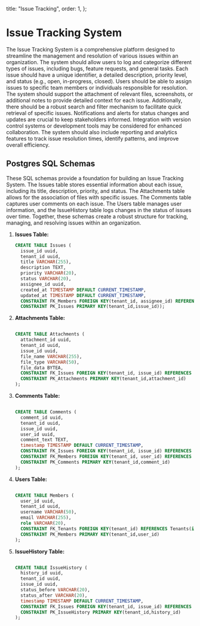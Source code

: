 
  title: "Issue Tracking",
  order: 1,
};

# **Issue Tracking System**

The Issue Tracking System is a comprehensive platform designed to streamline the management and resolution of various issues within an organization. The system should allow users to log and categorize different types of issues, including bugs, feature requests, and general tasks. Each issue should have a unique identifier, a detailed description, priority level, and status (e.g., open, in-progress, closed). Users should be able to assign issues to specific team members or individuals responsible for resolution. The system should support the attachment of relevant files, screenshots, or additional notes to provide detailed context for each issue. Additionally, there should be a robust search and filter mechanism to facilitate quick retrieval of specific issues. Notifications and alerts for status changes and updates are crucial to keep stakeholders informed. Integration with version control systems or development tools may be considered for enhanced collaboration. The system should also include reporting and analytics features to track issue resolution times, identify patterns, and improve overall efficiency.

## **Postgres SQL Schemas**

These SQL schemas provide a foundation for building an Issue Tracking System. The Issues table stores essential information about each issue, including its title, description, priority, and status. The Attachments table allows for the association of files with specific issues. The Comments table captures user comments on each issue. The Users table manages user information, and the IssueHistory table logs changes in the status of issues over time. Together, these schemas create a robust structure for tracking, managing, and resolving issues within an organization.

1. **Issues Table:**
    
    ```sql
    CREATE TABLE Issues (
      issue_id uuid,
      tenant_id uuid,
      title VARCHAR(255),
      description TEXT,
      priority VARCHAR(20),
      status VARCHAR(20),
      assignee_id uuid,
      created_at TIMESTAMP DEFAULT CURRENT_TIMESTAMP,
      updated_at TIMESTAMP DEFAULT CURRENT_TIMESTAMP,
      CONSTRAINT FK_Members FOREIGN KEY(tenant_id, assignee_id) REFERENCES Members(tenant_id,user_id),
      CONSTRAINT PK_Issues PRIMARY KEY(tenant_id,issue_id));
    
    ```
    
2. **Attachments Table:**
    
    ```sql
    
    CREATE TABLE Attachments (
      attachment_id uuid,
      tenant_id uuid,
      issue_id uuid,
      file_name VARCHAR(255),
      file_type VARCHAR(50),
      file_data BYTEA,
      CONSTRAINT FK_Issues FOREIGN KEY(tenant_id, issue_id) REFERENCES Issues(tenant_id,issue_id),
      CONSTRAINT PK_Attachments PRIMARY KEY(tenant_id,attachment_id)
    );
    
    ```
    
3. **Comments Table:**
    
    ```sql
    
    CREATE TABLE Comments (
      comment_id uuid,
      tenant_id uuid,
      issue_id uuid,
      user_id uuid,
      comment_text TEXT,
      timestamp TIMESTAMP DEFAULT CURRENT_TIMESTAMP,
      CONSTRAINT FK_Issues FOREIGN KEY(tenant_id, issue_id) REFERENCES Issues(tenant_id,issue_id),
      CONSTRAINT FK_Members FOREIGN KEY(tenant_id, user_id) REFERENCES Members(tenant_id,user_id),
      CONSTRAINT PK_Comments PRIMARY KEY(tenant_id,comment_id)
    );
    
    ```
    
4. **Users Table:**
    
    ```sql
    
    CREATE TABLE Members (
      user_id uuid,
      tenant_id uuid,
      username VARCHAR(50),
      email VARCHAR(255),
      role VARCHAR(20),
      CONSTRAINT FK_Tenants FOREIGN KEY(tenant_id) REFERENCES Tenants(id),
      CONSTRAINT PK_Members PRIMARY KEY(tenant_id,user_id)
    );
    
    ```
    
5. **IssueHistory Table:**
    
    ```sql
    
    CREATE TABLE IssueHistory (
      history_id uuid,
      tenant_id uuid,
      issue_id uuid,
      status_before VARCHAR(20),
      status_after VARCHAR(20),
      timestamp TIMESTAMP DEFAULT CURRENT_TIMESTAMP,
      CONSTRAINT FK_Issues FOREIGN KEY(tenant_id, issue_id) REFERENCES Issues(tenant_id,issue_id),
      CONSTRAINT PK_IssueHistory PRIMARY KEY(tenant_id,history_id)
    );
    
    ```